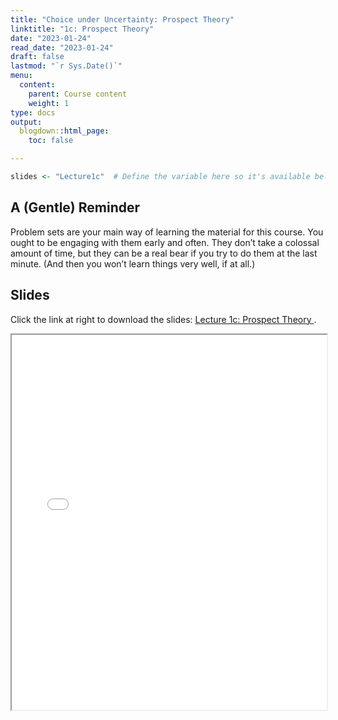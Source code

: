 ```yaml
---
title: "Choice under Uncertainty: Prospect Theory"
linktitle: "1c: Prospect Theory"
date: "2023-01-24"
read_date: "2023-01-24"
draft: false
lastmod: "`r Sys.Date()`"
menu:
  content:
    parent: Course content
    weight: 1
type: docs
output:
  blogdown::html_page:
    toc: false

---
```



```r
slides <- "Lecture1c"  # Define the variable here so it's available below
```

## A (Gentle) Reminder 

Problem sets are your main way of learning the material for this course. You ought to be engaging with them early and often. They don't take a colossal amount of time, but they can be a real bear if you try to do them at the last minute. (And then you won't learn things very well, if at all.)

## Slides 

Click the link at right to download the slides: [Lecture 1c: Prospect Theory  <i class="fas fa-file-download"></i>](slides/`r slides`.pdf).

<iframe src="/slides/`r slides`.pdf" width="100%" height="600px"></iframe>


